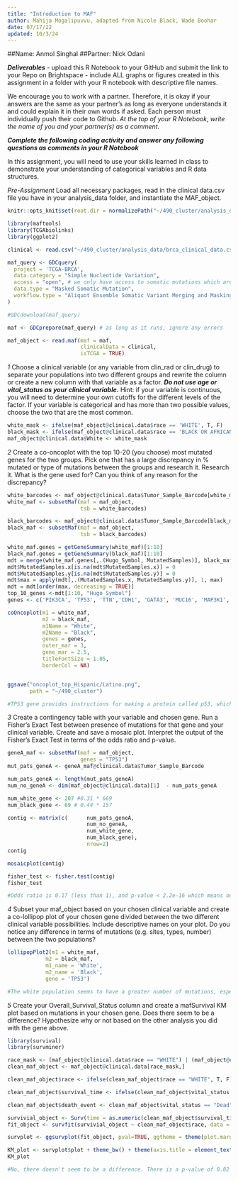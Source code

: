 ```yaml
---
title: "Introduction to MAF"
author: Mahija Mogalipuvvu, adapted from Nicole Black, Wade Boohar
date: 07/17/22
updated: 10/3/24
---
```

##Name: Anmol Singhal
##Partner: Nick Odani

***Deliverables***
- upload this R Notebook to your GitHub and submit the link to your Repo on Brightspace
- include ALL graphs or figures created in this assignment in a folder with your R notebook with descriptive file names.

We encourage you to work with a partner. Therefore, it is okay if your answers are the same as your partner’s as long as everyone understands it and could explain it in their own words if asked. Each person must individually push their code to Github. *At the top of your R Notebook, write the name of you and your partner(s) as a comment.*

***Complete the following coding activity and answer any following questions as comments in your R Notebook***

In this assignment, you will need to use your skills learned in class to demonstrate your understanding of categorical variables and R data structures.

*Pre-Assignment*
Load all necessary packages, read in the clinical data.csv file you have in your analysis_data folder, and instantiate the MAF_object.
```r
knitr::opts_knit$set(root.dir = normalizePath("~/490_cluster/analysis_data"))
```

```r
library(maftools)
library(TCGAbiolinks)
library(ggplot2)
```
```r
clinical <- read.csv("~/490_cluster/analysis_data/brca_clinical_data.csv")
```

```r
maf_query <- GDCquery(
  project = 'TCGA-BRCA',
  data.category = "Simple Nucleotide Variation",
  access = "open", # we only have access to somatic mutations which are open access
  data.type = "Masked Somatic Mutation",
  workflow.type = "Aliquot Ensemble Somatic Variant Merging and Masking"
)

#GDCdownload(maf_query)

maf <- GDCprepare(maf_query) # as long as it runs, ignore any errors

maf_object <- read.maf(maf = maf,
                       clinicalData = clinical, 
                       isTCGA = TRUE)
```


*1*
Choose a clinical variable (or any variable from clin_rad or clin_drug) to separate your populations into two different groups and rewrite the column or create a new column with that variable as a factor. ***Do not use age or vital_status as your clinical variable.*** Hint: if your variable is continuous, you will need to determine your own cutoffs for the different levels of the factor. If your variable is categorical and has more than two possible values, choose the two that are the most common.
```r
white_mask <- ifelse(maf_object@clinical.data$race == 'WHITE', T, F)
black_mask <- ifelse(maf_object@clinical.data$race == 'BLACK OR AFRICAN AMERICAN', T, F)
maf_object@clinical.data$White <- white_mask
```


*2*
Create a co-oncoplot with the top 10-20 (you choose) most mutated genes for the two groups. Pick one that has a large discrepancy in % mutated or type of mutations between the groups and research it. 
Research it. What is the gene used for? Can you think of any reason for the discrepancy?
```r
white_barcodes <- maf_object@clinical.data$Tumor_Sample_Barcode[white_mask]
white_maf <- subsetMaf(maf = maf_object,
                       tsb = white_barcodes)

black_barcodes <- maf_object@clinical.data$Tumor_Sample_Barcode[black_mask]
black_maf <- subsetMaf(maf = maf_object,
                       tsb = black_barcodes)

white_maf.genes = getGeneSummary(white_maf)[1:10]
black_maf.genes = getGeneSummary(black_maf)[1:10]
mdt = merge(white_maf.genes[,.(Hugo_Symbol, MutatedSamples)], black_maf.genes[,.(Hugo_Symbol, MutatedSamples)], by = 'Hugo_Symbol', all = TRUE)
mdt$MutatedSamples.x[is.na(mdt$MutatedSamples.x)] = 0
mdt$MutatedSamples.y[is.na(mdt$MutatedSamples.y)] = 0
mdt$max = apply(mdt[,.(MutatedSamples.x, MutatedSamples.y)], 1, max)
mdt = mdt[order(max, decreasing = TRUE)]
top_10_genes <-mdt[1:10, "Hugo_Symbol"]
genes <- c('PIK3CA', 'TP53', 'TTN','CDH1', 'GATA3', 'MUC16', 'MAP3K1', 'KMT2C','HMCN1', 'FLG')

coOncoplot(m1 = white_maf, 
           m2 = black_maf, 
           m1Name = "White", 
           m2Name = "Black", 
           genes = genes,
           outer_mar = 3,
           gene_mar = 2.5,
           titleFontSize = 1.05,
           borderCol = NA)


ggsave("oncoplot_top_Hispanic/Latino.png",
       path = "~/490_cluster")

#TP53 gene provides instructions for making a protein called p53, which acts as a tumor suppressor. So if this gene is mutated, then uncontrolled cell growth occurs leading to increased cancer development.

```


*3*
Create a contingency table with your variable and chosen gene. Run a Fisher’s Exact Test between presence of mutations for that gene and your clinical variable. Create and save a mosaic plot. 
Interpret the output of the Fisher’s Exact Test in terms of the odds ratio and p-value.
```r
geneA_maf <- subsetMaf(maf = maf_object,
                       genes = "TP53") 
mut_pats_geneA <- geneA_maf@clinical.data$Tumor_Sample_Barcode

num_pats_geneA <- length(mut_pats_geneA)
num_no_geneA <- dim(maf_object@clinical.data)[1]  - num_pats_geneA

num_white_gene <- 207 #0.31 * 669
num_black_gene <- 69 # 0.44 * 157

contig <- matrix(c(      num_pats_geneA, 
                         num_no_geneA,
                         num_white_gene,
                         num_black_gene), 
                         nrow=2)
contig

mosaicplot(contig)

fisher_test <- fisher.test(contig)
fisher_test

#Odds ratio is 0.17 (less than 1), and p-value < 2.2e-16 which means our results are statistically significant.
```


*4*
Subset your maf_object based on your chosen clinical variable and create a co-lollipop plot of your chosen gene divided between the two different clinical variable possibilities. Include descriptive names on your plot.
Do you notice any difference in terms of mutations (e.g. sites, types, number) between the two populations?
```r
lollipopPlot2(m1 = white_maf,
           	m2 = black_maf,
           	m1_name = 'White',
           	m2_name = 'Black',
           	gene = 'TP53')

#The white population seems to have a greater number of mutations, especially amongst P53_TAD region. 
```


*5*
Create your Overall_Survival_Status column and create a mafSurvival KM plot based on mutations in your chosen gene.
Does there seem to be a difference? Hypothesize why or not based on the other analysis you did with the gene above.
```r
library(survival)
library(survminer)

race_mask <- (maf_object@clinical.data$race == "WHITE") | (maf_object@clinical.data$race == "BLACK OR AFRICAN AMERICAN")
clean_maf_object <- maf_object@clinical.data[race_mask,]

clean_maf_object$race <- ifelse(clean_maf_object$race == "WHITE", T, F)

clean_maf_object$survival_time <- ifelse(clean_maf_object$vital_status == "Dead", clean_maf_object$death_days_to, clean_maf_object$last_contact_days_to)

clean_maf_object$death_event <- clean_maf_object$vital_status == "Dead"

survivial_object <- Surv(time = as.numeric(clean_maf_object$survival_time), event = clean_maf_object$death_event)
fit_object <- survfit(survivial_object ~ clean_maf_object$race, data = clean_maf_object)

survplot <- ggsurvplot(fit_object, pval=TRUE, ggtheme = theme(plot.margin = unit(c(1,1,1,1), "cm")), legend = "right")

KM_plot <- survplot$plot + theme_bw() + theme(axis.title = element_text(size=20), axis.text = element_text(size=16), legend.title = element_text(size=16), legend.text=element_text((size=12)))
KM_plot

#No, there doesn't seem to be a difference. There is a p-value of 0.82 there is no difference. This differs from the other tests we ran, which suggests there may be an error or one test is better suited. 
```